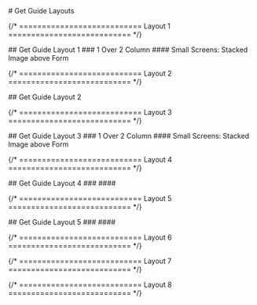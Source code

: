 
<main className="page-main">

<div className="page-title">
# Get Guide Layouts
</div>

{/* =========================== Layout 1 =========================== */}

<div className="intro-wrap">
  ## Get Guide Layout 1
  ### 1 Over 2 Column
  #### Small Screens: Stacked Image above Form
	
</div>

<GiveOne />

{/* =========================== Layout 2 =========================== */}

<div className="intro-wrap">
## Get Guide Layout 2
</div>

<GiveTwo />

{/* =========================== Layout 3 =========================== */}

<div className="intro-wrap">
  ## Get Guide Layout 3
  ### 1 Over 2 Column
  #### Small Screens: Stacked Image above Form
	
</div>

<GiveThree />

{/* =========================== Layout 4 =========================== */}

<div className="intro-wrap">
  ## Get Guide Layout 4
  ### 
  #### 
	
</div>

<GiveFour />

{/* =========================== Layout 5 =========================== */}

<div className="intro-wrap">
  ## Get Guide Layout 5
  ### 
  #### 
	
</div>

<GiveFive />

{/* =========================== Layout 6 =========================== */}

{/* =========================== Layout 7 =========================== */}

{/* =========================== Layout 8 =========================== */}

</main>